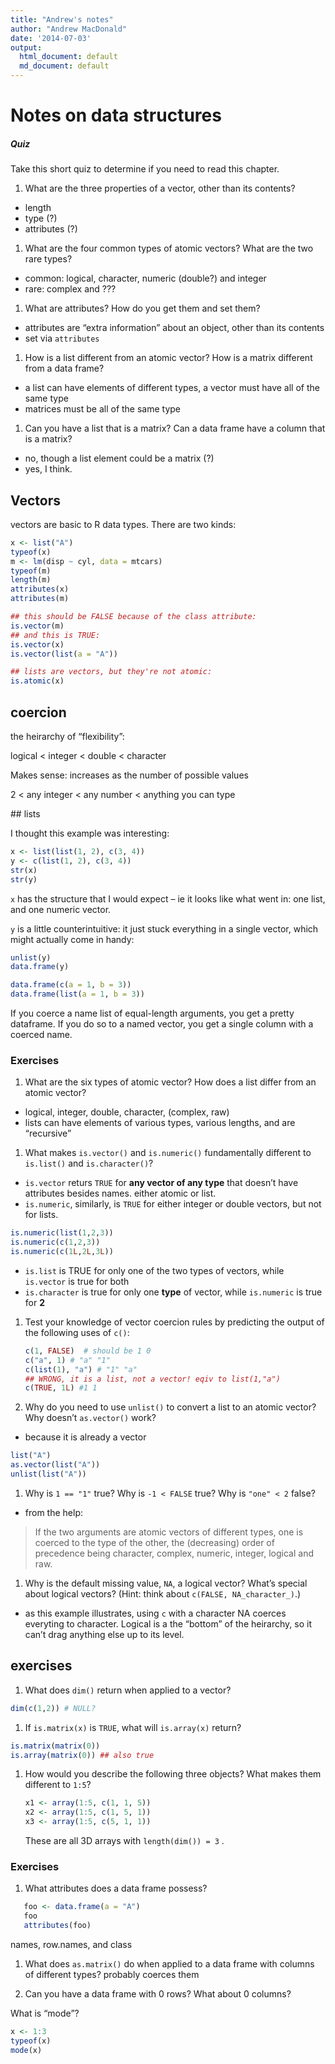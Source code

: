 ```yaml
---
title: "Andrew's notes"
author: "Andrew MacDonald"
date: '2014-07-03'
output: 
  html_document: default
  md_document: default
---
```


# Notes on data structures

##### Quiz

Take this short quiz to determine if you need to read this chapter. 

1. What are the three properties of a vector, other than its contents?
  + length
  + type (?)
  + attributes (?)

1. What are the four common types of atomic vectors? What are the two
   rare types?
  + common: logical, character, numeric (double?) and integer
  + rare: complex and ???

1. What are attributes? How do you get them and set them?
  + attributes are "extra information" about an object, other than its contents
  + set via `attributes`

1. How is a list different from an atomic vector? How is a matrix different
   from a data frame?
  + a list can have elements of different types, a vector must have all of the same type
  + matrices must be all of the same type

1. Can you have a list that is a matrix? Can a data frame have a column
   that is a matrix?
  + no, though a list element could be a matrix (?)
  + yes, I think.
  
## Vectors

vectors are basic to R data types.  There are two kinds:

```r
x <- list("A")
typeof(x)
m <- lm(disp ~ cyl, data = mtcars)
typeof(m) 
length(m)
attributes(x)
attributes(m)

## this should be FALSE because of the class attribute:
is.vector(m)
## and this is TRUE:
is.vector(x)
is.vector(list(a = "A"))

## lists are vectors, but they're not atomic:
is.atomic(x)
```

## coercion

the heirarchy of "flexibility":

 logical < integer < double < character
 
 Makes sense: increases as the number of possible values
 
 2 < any integer < any number < anything you can type
 
 ## lists

I thought this example was interesting:

```r
x <- list(list(1, 2), c(3, 4))
y <- c(list(1, 2), c(3, 4))
str(x)
str(y)
```

`x` has the structure that I would expect -- ie it looks like what went in: one list, and one numeric vector.

`y` is a little counterintuitive: it just stuck everything in a single vector, which might actually come in handy:

```r
unlist(y)
data.frame(y)

data.frame(c(a = 1, b = 3))
data.frame(list(a = 1, b = 3))

```

If you coerce a name list of equal-length arguments, you get a pretty dataframe.  If you do so to a named vector, you get a single column with a coerced name. 

### Exercises

1. What are the six types of atomic vector? How does a list differ from an
   atomic vector?
  + logical, integer, double, character, (complex, raw)
  + lists can have elements of various types, various lengths, and are "recursive"

1. What makes `is.vector()` and `is.numeric()` fundamentally different to
   `is.list()` and `is.character()`?
  + `is.vector` returs `TRUE` for **any vector of any type** that doesn't have attributes besides names. either atomic or list.
  + `is.numeric`, similarly, is `TRUE` for either integer or double vectors, but not for lists.
```r
is.numeric(list(1,2,3))
is.numeric(c(1,2,3))
is.numeric(c(1L,2L,3L))
```
  + `is.list` is TRUE for only one of the two types of vectors, while `is.vector` is true for both
  + `is.character` is true for only one **type** of vector, while `is.numeric` is true for **2**
  
1. Test your knowledge of vector coercion rules by predicting the output of
   the following uses of `c()`:

    ```r
    c(1, FALSE)  # should be 1 0
    c("a", 1) # "a" "1"
    c(list(1), "a") # "1" "a"
    ## WRONG, it is a list, not a vector! eqiv to list(1,"a")
    c(TRUE, 1L) #1 1
    ```

1. Why do you need to use `unlist()` to convert a list to an
    atomic vector? Why doesn't `as.vector()` work?
  + because it is already a vector
  
```r
list("A")
as.vector(list("A"))
unlist(list("A"))
```

1. Why is `1 == "1"` true? Why is `-1 < FALSE` true? Why is `"one" < 2` false?
  + from the help:

>If the two arguments are atomic vectors of different types, one is coerced to the type of the other, the (decreasing) order of precedence being character, complex, numeric, integer, logical and raw.

1. Why is the default missing value, `NA`, a logical vector? What's special
   about logical vectors? (Hint: think about `c(FALSE, NA_character_)`.)
  + as this example illustrates, using `c` with a character NA coerces everyting to character. Logical is a the "bottom" of the heirarchy, so it can't drag anything else up to its level.
  
## exercises

1. What does `dim()` return when applied to a vector?
```r
dim(c(1,2)) # NULL?
```

1. If `is.matrix(x)` is `TRUE`, what will `is.array(x)` return?
```r
is.matrix(matrix(0))
is.array(matrix(0)) ## also true
```
1. How would you describe the following three objects? What makes them
    different to `1:5`?

    ```r
    x1 <- array(1:5, c(1, 1, 5))
    x2 <- array(1:5, c(1, 5, 1))
    x3 <- array(1:5, c(5, 1, 1))
    ```
    These are all 3D arrays with `length(dim()) = 3` . 
    
    
### Exercises

1. What attributes does a data frame possess?

```r
   foo <- data.frame(a = "A")
   foo
   attributes(foo)
```
names, row.names, and class


1. What does `as.matrix()` do when applied to a data frame with
    columns of different types?
  probably coerces them
  

1. Can you have a data frame with 0 rows? What about 0 columns?

What is "mode"?

```r
x <- 1:3
typeof(x)
mode(x)
```

